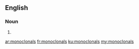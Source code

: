 ==English==

===Noun===
{{head|en}}

# {{plural of|monoclonal}}

[[ar:monoclonals]]
[[fr:monoclonals]]
[[ku:monoclonals]]
[[my:monoclonals]]